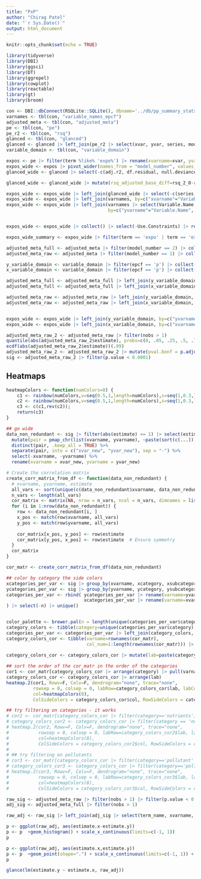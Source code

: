 ```yaml
---
title: "PxP"
author: "Chirag Patel"
date: "`r Sys.Date()`"
output: html_document
---
```


```r
knitr::opts_chunk$set(echo = TRUE)
```

```r
library(tidyverse)
library(DBI)
library(ggsci)
library(DT)
library(ggrepel)
library(cowplot)
library(reactable)
library(gt)
library(broom)
```



```r
con <- DBI::dbConnect(RSQLite::SQLite(), dbname='../db/pp_summary_stats_03_2024.sqlite')
varnames <- tbl(con, "variable_names_epcf")
adjusted_meta <- tbl(con, "adjusted_meta")
pe <- tbl(con, "pe")
pe_r2 <- tbl(con, "rsq")
glanced <- tbl(con, "glanced")
glanced <- glanced |> left_join(pe_r2 |> select(xvar, yvar, series, model_number,aggregate_base_model, rsq, adj.r2), by=c("xvar", "yvar", "model_number", "aggregate_base_model", "series"))
variable_domain <- tbl(con, "variable_domain")
```

```r
expos <- pe |> filter(term %like% 'expo%') |> rename(xvarname=xvar, yvarname=yvar)
expos_wide <- expos |> pivot_wider(names_from = "model_number", values_from = c("estimate", "std.error", "statistic", "p.value")) 
glanced_wide <- glanced |> select(-c(adj.r2, df.residual, null.deviance, df.null, deviance)) |> pivot_wider(names_from=c("model_number", "aggregate_base_model"), values_from = c("rsq", "nobs", "AIC", "BIC")) |>  rename(xvarname=xvar, yvarname=yvar)

glanced_wide <- glanced_wide |> mutate(rsq_adjusted_base_diff=rsq_2_0-rsq_2_1, rsq_adjusted_diff = rsq_2_0-rsq_1_0) 

expos_wide <- expos_wide |> left_join(glanced_wide |> select(-c(series, log_y, log_x, scaled_y, scaled_x)), by=c("xvarname", "yvarname", "x_table_name", "y_table_name"))
expos_wide <- expos_wide |> left_join(varnames, by=c("xvarname"="Variable.Name", "x_table_name"="Data.File.Name"))
expos_wide <- expos_wide |> left_join(varnames |> select(Variable.Name, Data.File.Name, Variable.Description, Data.File.Description), 
                                      by=c("yvarname"="Variable.Name", "y_table_name"="Data.File.Name"))


expos_wide <- expos_wide |> collect() |> select(-Use.Constraints) |> rename(x_data_file_desc=Data.File.Description.x, y_data_file_desc=Data.File.Description.y,x_variable_description=Variable.Description.x, y_variable_description=Variable.Description.y)

expos_wide_summary <- expos_wide |> filter(term == 'expo' | term == 'expo1' | term == 'expo2') |> group_by(xvarname, yvarname) |> summarize(mean_adjusted_base_r2_diff = mean(rsq_adjusted_base_diff), mean_unadjusted_r2_diff=mean(rsq_adjusted_diff), total_n = sum(nobs_2_0)) |> ungroup()

adjusted_meta_full <- adjusted_meta |> filter(model_number == 2) |> collect() |> left_join(expos_wide_summary, by=c("xvarname", "yvarname")) ## fully adjusted model
adjusted_meta_raw <- adjusted_meta |> filter(model_number == 1) |> collect() |> left_join(expos_wide_summary, by=c("xvarname", "yvarname")) 

y_variable_domain <- variable_domain |> filter(epcf == 'p') |> collect() |> group_by(Variable.Name) |> summarise(yvardesc=first(Variable.Description),ycategory=first(category),ysubcategory=first(subcategory))
x_variable_domain <- variable_domain |> filter(epcf == 'p') |> collect() |> group_by(Variable.Name) |> summarise(xvardesc=first(Variable.Description),xcategory=first(category),xsubcategory=first(subcategory))

adjusted_meta_full <- adjusted_meta_full |> left_join(y_variable_domain, by=c("yvarname"="Variable.Name"))
adjusted_meta_full <- adjusted_meta_full |> left_join(x_variable_domain, by=c("xvarname"="Variable.Name"))

adjusted_meta_raw <- adjusted_meta_raw |> left_join(y_variable_domain, by=c("yvarname"="Variable.Name"))
adjusted_meta_raw <- adjusted_meta_raw |> left_join(x_variable_domain, by=c("xvarname"="Variable.Name"))


expos_wide <- expos_wide |> left_join(y_variable_domain, by=c("yvarname"="Variable.Name"))
expos_wide <- expos_wide |> left_join(x_variable_domain, by=c("xvarname"="Variable.Name"))
```


```r
adjusted_meta_raw_2 <- adjusted_meta_raw |> filter(nobs > 1)
quantile(abs(adjusted_meta_raw_2$estimate), probs=c(0, .05, .25, .5, .75, .8, .9, .95, .99))
ecdf(abs(adjusted_meta_raw_2$estimate))(.99)
adjusted_meta_raw_2 <- adjusted_meta_raw_2 |> mutate(pval.bonf = p.adjust(p.value))
sig <- adjusted_meta_raw_2 |> filter(p.value < 0.0001)
```

## Heatmaps
```r
heatmapColors <- function(numColors=8) {
	c1 <- rainbow(numColors,v=seq(0.5,1,length=numColors),s=seq(1,0.3,length=numColors),start=4/6,end=4.0001/6);
	c2 <- rainbow(numColors,v=seq(0.5,1,length=numColors),s=seq(1,0.3,length=numColors),start=1/6,end=1.0001/6);
	c3 <- c(c1,rev(c2)); 
	return(c3)
}

## go wide 
data_non_redundant <- sig |> filter(abs(estimate) <= 1) |> select(estimate, xvarname, yvarname) |>
  mutate(pair = pmap_chr(list(xvarname, yvarname), ~paste(sort(c(...)), collapse = "-"))) %>%
  distinct(pair, .keep_all = TRUE) %>%
  separate(pair, into = c("xvar_new", "yvar_new"), sep = "-") %>%
  select(-xvarname, -yvarname) %>%
  rename(xvarname = xvar_new, yvarname = yvar_new)

# Create the correlation matrix
create_corr_matrix_from_df <- function(data_non_redundant) {
  # xvarname, yvarname, estimate
  all_vars <- sort(unique(c(data_non_redundant$xvarname, data_non_redundant$yvarname)))
  n_vars <- length(all_vars)
  cor_matrix <- matrix(NA, nrow = n_vars, ncol = n_vars, dimnames = list(all_vars, all_vars))
  for (i in 1:nrow(data_non_redundant)) {
    row <- data_non_redundant[i, ]
    x_pos <- match(row$xvarname, all_vars)
    y_pos <- match(row$yvarname, all_vars)
  
    cor_matrix[x_pos, y_pos] <- row$estimate
    cor_matrix[y_pos, x_pos] <- row$estimate  # Ensure symmetry
  }
  cor_matrix
}

cor_matr <- create_corr_matrix_from_df(data_non_redundant)

## color by category the side colors
xcategories_per_var <- sig |> group_by(xvarname, xcategory, xsubcategory) |> count()
ycategories_per_var <- sig |> group_by(yvarname, ycategory, ysubcategory) |> count()
categories_per_var <- rbind( ycategories_per_var |> rename(varname=yvarname, category=ycategory,subcategory=ysubcategory),
                             xcategories_per_var |> rename(varname=xvarname, category=xcategory, subcategory=xsubcategory)
) |> select(-n) |> unique()


color_palette <- brewer.pal(n = length(unique(categories_per_var$category)), name = "Paired")
category_colors <- tibble(category=unique(categories_per_var$category), col=color_palette)
categories_per_var <- categories_per_var |> left_join(category_colors, by="category")
category_colors_cor <- tibble(varname=rownames(cor_matr), 
                              col_num=1:length(rownames(cor_matr))) |> left_join(categories_per_var, by="varname")

category_colors_cor <- category_colors_cor |> mutate(lab=paste(category, subcategory))
  
## sort the order of the cor_matr in the order of the categories
cor1 <- cor_matr[category_colors_cor |> arrange(category) |> pull(varname), category_colors_cor |> arrange(lab) |> pull(varname)]
category_colors_cor <- category_colors_cor |> arrange(lab)
heatmap.2(cor1, Rowv=F, Colv=F, dendrogram="none", trace="none", 
          rowsep = 0, colsep = 0, labRow=category_colors_cor$lab, labCol=category_colors_cor$lab,
          col=heatmapColors(8), 
          ColSideColors = category_colors_cor$col, RowSideColors = category_colors_cor$col)

## try filtering on categories - it works
# cor2 <- cor_matr[category_colors_cor |> filter(category=='nutrients') |> pull(varname), category_colors_cor |> filter(category=='nutrients') |> pull(varname)]
# category_colors_cor2 <- category_colors_cor |> filter(category == 'nutrients')
# heatmap.2(cor2, Rowv=F, Colv=F, dendrogram="none", trace="none", 
#           rowsep = 0, colsep = 0, labRow=category_colors_cor2$lab, labCol=category_colors_cor2$lab,
#           col=heatmapColors(8), 
#           ColSideColors = category_colors_cor2$col, RowSideColors = category_colors_cor2$col)
# 
# ## try filtering on pollutants
# cor3 <- cor_matr[category_colors_cor |> filter(category=='pollutant' | category == 'smoking') |> pull(varname), category_colors_cor |> filter(category=='pollutant' | category == 'smoking') |> pull(varname)]
# category_colors_cor3 <- category_colors_cor |> filter(category=='pollutant' | category == 'smoking')
# heatmap.2(cor3, Rowv=F, Colv=F, dendrogram="none", trace="none", 
#           rowsep = 0, colsep = 0, labRow=category_colors_cor3$lab, labCol=category_colors_cor3$lab,
#           col=heatmapColors(8), 
#           ColSideColors = category_colors_cor3$col, RowSideColors = category_colors_cor3$col)
```

```r
raw_sig <- adjusted_meta_raw |> filter(nobs > 1) |> filter(p.value < 0.0001, abs(estimate) <= 1)
adj_sig <- adjusted_meta_full |> filter(nobs > 1) 

raw_adj <- raw_sig |> left_join(adj_sig |> select(term_name, xvarname, yvarname, estimate), by=c("term_name", "xvarname", "yvarname"))

p <- ggplot(raw_adj, aes(estimate.x-estimate.y))
p <- p  +geom_histogram() + scale_x_continuous(limits=c(-1, 1))
p

p <- ggplot(raw_adj, aes(estimate.x,estimate.y))
p <- p  +geom_point(shape=".") + scale_x_continuous(limits=c(-1, 1)) + scale_y_continuous(limits=c(-1, 1))
p

glance(lm(estimate.y ~ estimate.x, raw_adj))

```

